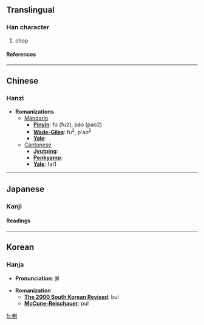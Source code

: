 ==Translingual==
===Han character===
{{Han char|rad=刀|as=05|sn=7|four=5200<sub>0</sub>|canj=中弓中弓 (LNLN)}}
# chop
====References====
{{Han ref|kx=0137.320|dkj=01910|dj=0309.230|hdz=10331.080|uh=521C|ud=21020|bh=CA6C|bd=51820}}
----

==Chinese==
===Hanzi===


* '''Romanizations'''
** [[Mandarin]]
*** '''[[Pinyin]]''': fú (fu2), páo (pao2)
*** '''[[Wade-Giles]]''': fu<sup>2</sup>, p'ao<sup>2</sup>
*** '''[[Yale]]''': 
**[[Cantonese]]
***'''[[Jyutping]]''':
***'''[[Penkyamp]]''': 
***'''[[Yale]]''': fat1


----
==Japanese==
===Kanji===
{{ja-kanji|grade=|rs=刀05}}
====Readings====
{{ja-readings|on=[[ふつ]] (futsu), [[ふち]] (fuchi)|kun=[[うつ]] (utsu), [[たつ]] (tatsu), [[さる]] (saru)}}


----
==Korean==
===Hanja===

* '''Pronunciation''': 불

* '''Romanization'''
** '''[[The 2000 South Korean Revised Romanization|The 2000 South Korean Revised]]''': bul
** '''[[McCune-Reischauer]]''': pul


[[fr:刜]]